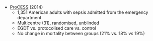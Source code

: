 * [ProCESS](https://www.nejm.org/doi/full/10.1056/NEJMoa1401602) (2014)
	* 1,351 American adults with sepsis admitted from the emergency department
	* Multicentre (31), randomised, unblinded
	* EGDT vs. protocolised care vs. control
	* No change in mortality between groups (21% vs. 18% vs 19%)